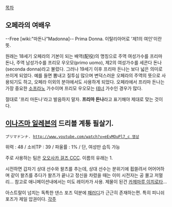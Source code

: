 [[목차]]
== 오페라의 여배우 ==

--Free [wiki:"마돈나"Madonna]-- Prima Donna. 이탈리아어로 '제1의 여인'이란 뜻.

원래는 18세기 오페라의 기본이 되는 배역(配役)의 명칭으로 주역 여성가수를 프리마 돈나, 주역 남성가수를 프리모 우오모(primo uomo), 제2의 여성가수를 세콘다 돈나(seconda donna)라고 불렀다. 그러나 19세기 이후 프리마 돈나는 보다 넓은 의미로 쓰이게 되었다. 예를 들면 뽐내고 질투심 많으며 변덕스러운 오페라의 주역의 뜻으로 사용되기도 하고, 오페라 이외의 분야에서도 사용하게 되었다. 오페라에서 프리마 돈나는 가장 중요한 [[소프라노]] 가수이며 프리모 우오모는 [[테너]] 가수인 경우가 많다.

절대로 '프리 마돈나'라고 발음하지 말자. '''프리마 돈나'''라고 표기해야 제대로 맞는 것이다.

== [[이나즈마 일레븐]]의 드리블 계통 필살기. ==

 プリマドンナ. [[http://www.youtube.com/watch?v=eEyMOuPl7_c 영상]]
위력 : 48 / 소비TP : 39 / 파울률 : 1% / 단, 여성만 습득 가능

주로 사용하는 팀은 [[오오사카 걸즈 CCC]]. 이름의 유래는 1. 

시전하면 갑자기 상대 선수와 왈츠를 추는데, 상대 선수는 분위기에 휩쓸려서 어어어하며 같이 왈츠를 추다가 왈츠가 끝나고 정신을 차렸을 때는 이미 시전자는 공 몰고 저멀리... 참고로 애니메이션내에서는 미도 레이카가 사용. 제물이 된건 [[카제마루 이치로타]]...

아스트랄이 넘치는 독특한 댄스 포즈 덕분에 [http://www.pixiv.net/tags.php?tag=%E3%83%97%E3%83%AA%E3%83%9E%E3%83%89%E3%83%B3%E3%83%8A 패러디]가 근근히 존재하는편. 특히 피니쉬 포즈가 제일 압권이다.
[[각주]]
